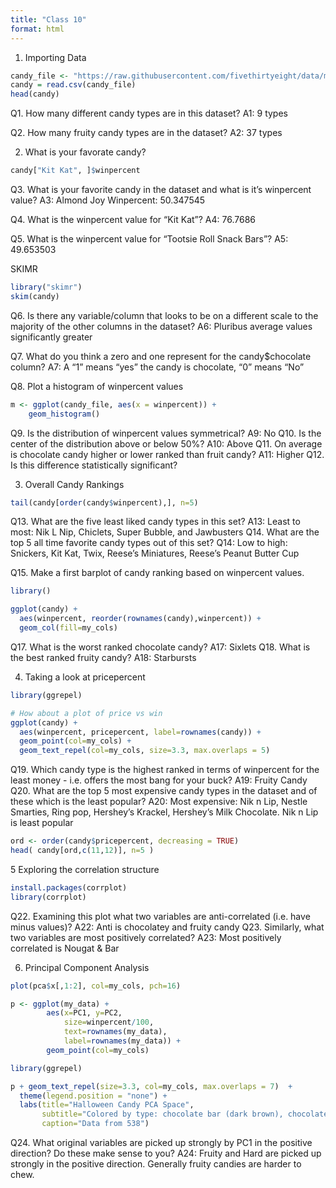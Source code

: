 ```yaml
---
title: "Class 10"
format: html
---
```


1. Importing Data
```r
candy_file <- "https://raw.githubusercontent.com/fivethirtyeight/data/master/candy-power-ranking/candy-data.csv"
candy = read.csv(candy_file)
head(candy)
```

Q1. How many different candy types are in this dataset?
A1: 9 types

Q2. How many fruity candy types are in the dataset?
A2: 37 types

2. What is your favorate candy?
```r
candy["Kit Kat", ]$winpercent

```

Q3. What is your favorite candy in the dataset and what is it’s winpercent value?
A3: Almond Joy Winpercent: 50.347545

Q4. What is the winpercent value for “Kit Kat”?
A4: 76.7686

Q5. What is the winpercent value for “Tootsie Roll Snack Bars”?
A5: 49.653503

SKIMR
```r
library("skimr")
skim(candy)
```
Q6. Is there any variable/column that looks to be on a different scale to the majority of the other columns in the dataset?
A6: Pluribus average values significantly greater

Q7. What do you think a zero and one represent for the candy$chocolate column?
A7: A "1" means "yes" the candy is chocolate, "0" means "No"

Q8. Plot a histogram of winpercent values
```r
m <- ggplot(candy_file, aes(x = winpercent)) +
    geom_histogram()
```
Q9. Is the distribution of winpercent values symmetrical?
A9: No
Q10. Is the center of the distribution above or below 50%?
A10: Above
Q11. On average is chocolate candy higher or lower ranked than fruit candy?
A11: Higher
Q12. Is this difference statistically significant?

3. Overall Candy Rankings
```r
tail(candy[order(candy$winpercent),], n=5)
```
Q13. What are the five least liked candy types in this set?
A13: Least to most: Nik L Nip, Chiclets, Super Bubble, and Jawbusters
Q14. What are the top 5 all time favorite candy types out of this set?
Q14: Low to high: Snickers, Kit Kat, Twix, Reese's Miniatures, Reese's Peanut Butter Cup

Q15. Make a first barplot of candy ranking based on winpercent values.
```r
library()

ggplot(candy) + 
  aes(winpercent, reorder(rownames(candy),winpercent)) +
  geom_col(fill=my_cols) 
```
Q17. What is the worst ranked chocolate candy?
A17: Sixlets
Q18. What is the best ranked fruity candy?
A18: Starbursts

4. Taking a look at pricepercent
```r
library(ggrepel)

# How about a plot of price vs win
ggplot(candy) +
  aes(winpercent, pricepercent, label=rownames(candy)) +
  geom_point(col=my_cols) + 
  geom_text_repel(col=my_cols, size=3.3, max.overlaps = 5)
```
Q19. Which candy type is the highest ranked in terms of winpercent for the least money - i.e. offers the most bang for your buck?
A19: Fruity Candy
Q20. What are the top 5 most expensive candy types in the dataset and of these which is the least popular?
A20: Most expensive: Nik n Lip, Nestle Smarties, Ring pop, Hershey's Krackel, Hershey's Milk Chocolate. Nik n Lip is least popular
```r
ord <- order(candy$pricepercent, decreasing = TRUE)
head( candy[ord,c(11,12)], n=5 )
```

5 Exploring the correlation structure
```r
install.packages(corrplot)
library(corrplot)
```

Q22. Examining this plot what two variables are anti-correlated (i.e. have minus values)?
A22: Anti is chocolatey and fruity candy
Q23. Similarly, what two variables are most positively correlated?
A23: Most positively correlated is Nougat & Bar

6. Principal Component Analysis
```r
plot(pca$x[,1:2], col=my_cols, pch=16)
```

```r
p <- ggplot(my_data) + 
        aes(x=PC1, y=PC2, 
            size=winpercent/100,  
            text=rownames(my_data),
            label=rownames(my_data)) +
        geom_point(col=my_cols)

```

```r
library(ggrepel)

p + geom_text_repel(size=3.3, col=my_cols, max.overlaps = 7)  + 
  theme(legend.position = "none") +
  labs(title="Halloween Candy PCA Space",
       subtitle="Colored by type: chocolate bar (dark brown), chocolate other (light brown), fruity (red), other (black)",
       caption="Data from 538")
```

Q24. What original variables are picked up strongly by PC1 in the positive direction? Do these make sense to you?
A24: Fruity and Hard are picked up strongly in the positive direction. Generally fruity candies are harder to chew.
